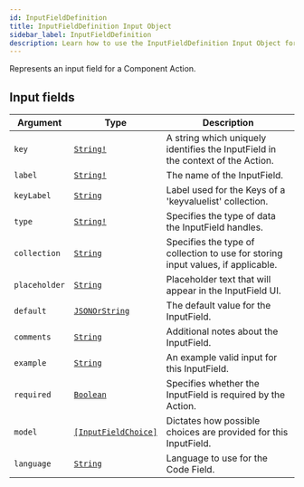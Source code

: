 ```yaml
---
id: InputFieldDefinition
title: InputFieldDefinition Input Object
sidebar_label: InputFieldDefinition
description: Learn how to use the InputFieldDefinition Input Object for Builder's API.
---
```


Represents an input field for a Component Action.

## Input fields

| Argument      | Type                                                                 | Description                                                                      |
| ------------- | -------------------------------------------------------------------- | -------------------------------------------------------------------------------- |
| `key`         | [`String!`](/self-managed/composer/builder/api/schema/scalar/String.mdx)                            | A string which uniquely identifies the InputField in the context of the Action.  |
| `label`       | [`String!`](/self-managed/composer/builder/api/schema/scalar/String.mdx)                            | The name of the InputField.                                                      |
| `keyLabel`    | [`String`](/self-managed/composer/builder/api/schema/scalar/String.mdx)                             | Label used for the Keys of a 'keyvaluelist' collection.                          |
| `type`        | [`String!`](/self-managed/composer/builder/api/schema/scalar/String.mdx)                            | Specifies the type of data the InputField handles.                               |
| `collection`  | [`String`](/self-managed/composer/builder/api/schema/scalar/String.mdx)                             | Specifies the type of collection to use for storing input values, if applicable. |
| `placeholder` | [`String`](/self-managed/composer/builder/api/schema/scalar/String.mdx)                             | Placeholder text that will appear in the InputField UI.                          |
| `default`     | [`JSONOrString`](/self-managed/composer/builder/api/schema/scalar/JSONOrString.mdx)                 | The default value for the InputField.                                            |
| `comments`    | [`String`](/self-managed/composer/builder/api/schema/scalar/String.mdx)                             | Additional notes about the InputField.                                           |
| `example`     | [`String`](/self-managed/composer/builder/api/schema/scalar/String.mdx)                             | An example valid input for this InputField.                                      |
| `required`    | [`Boolean`](/self-managed/composer/builder/api/schema/scalar/Boolean.mdx)                           | Specifies whether the InputField is required by the Action.                      |
| `model`       | [`[InputFieldChoice]`](/self-managed/composer/builder/api/schema/input_object/InputFieldChoice.mdx) | Dictates how possible choices are provided for this InputField.                  |
| `language`    | [`String`](/self-managed/composer/builder/api/schema/scalar/String.mdx)                             | Language to use for the Code Field.                                              |
